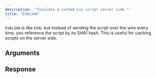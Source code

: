 ```yaml
---
description: '"Evaluate a cached Lua script server side."'
title: "EVALSHA"
---
```

`EVALSHA` is like `EVAL` but instead of sending the script over the wire every time, you reference the script by its SHA1 hash. This is useful for caching scripts on the server side.
## Arguments
## Response